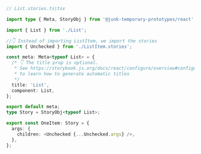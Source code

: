 ```ts
// List.stories.ts|tsx

import type { Meta, StoryObj } from '@junk-temporary-prototypes/react';

import { List } from './List';

//👇 Instead of importing ListItem, we import the stories
import { Unchecked } from './ListItem.stories';

const meta: Meta<typeof List> = {
  /* 👇 The title prop is optional.
   * See https://storybook.js.org/docs/react/configure/overview#configure-story-loading
   * to learn how to generate automatic titles
   */
  title: 'List',
  component: List,
};

export default meta;
type Story = StoryObj<typeof List>;

export const OneItem: Story = {
  args: {
    children: <Unchecked {...Unchecked.args} />,
  },
};
```
